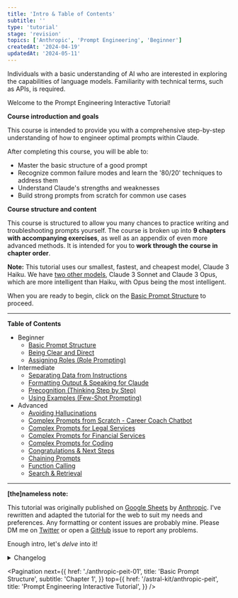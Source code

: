 ```yaml
---
title: 'Intro & Table of Contents'
subtitle: ''
type: 'tutorial'
stage: 'revision'
topics: ['Anthropic', 'Prompt Engineering', 'Beginner']
createdAt: '2024-04-19'
updatedAt: '2024-05-11'
---
```


<Audience>
  Individuals with a basic understanding of AI who are interested in exploring
  the capabilities of language models. Familiarity with technical terms, such as
  APIs, is required.
</Audience>

Welcome to the Prompt Engineering Interactive Tutorial!

**Course introduction and goals**

This course is intended to provide you with a comprehensive step-by-step understanding of how to engineer optimal prompts within Claude.

After completing this course, you will be able to:

- Master the basic structure of a good prompt
- Recognize common failure modes and learn the '80/20' techniques to address them
- Understand Claude's strengths and weaknesses
- Build strong prompts from scratch for common use cases

**Course structure and content**

This course is structured to allow you many chances to practice writing and troubleshooting prompts yourself. The course is broken up into **9 chapters with accompanying exercises**, as well as an appendix of even more advanced methods. It is intended for you to **work through the course in chapter order**.

**Note:** This tutorial uses our smallest, fastest, and cheapest model, Claude 3 Haiku. We have [two other models](https://docs.anthropic.com/claude/docs/models-overview), Claude 3 Sonnet and Claude 3 Opus, which are more intelligent than Haiku, with Opus being the most intelligent.

When you are ready to begin, click on the [Basic Prompt Structure](./anthropic-peit-01) to proceed.

---

**Table of Contents**

- Beginner
  - [Basic Prompt Structure](./anthropic-peit-01)
  - [Being Clear and Direct](./anthropic-peit-02)
  - [Assigning Roles (Role Prompting)](./anthropic-peit-03)
- Intermediate
  - [Separating Data from Instructions](./anthropic-peit-04)
  - [Formatting Output & Speaking for Claude](./anthropic-peit-05)
  - [Precognition (Thinking Step by Step)](./anthropic-peit-06)
  - [Using Examples (Few-Shot Prompting)](./anthropic-peit-07)
- Advanced
  - [Avoiding Hallucinations](./anthropic-peit-08)
  - [Complex Prompts from Scratch - Career Coach Chatbot](./anthropic-peit-09-0)
  - [Complex Prompts for Legal Services](./anthropic-peit-09-1)
  - [Complex Prompts for Financial Services](./anthropic-peit-09-2)
  - [Complex Prompts for Coding](./anthropic-peit-09-3)
  - [Congratulations & Next Steps](./anthropic-peit-09-4)
  - [Chaining Prompts](./anthropic-peit-10-0)
  - [Function Calling](./anthropic-peit-10-1)
  - [Search & Retrieval](./anthropic-peit-10-2)

---

**[the]nameless note:**

This tutorial was originally published on [Google Sheets](https://docs.google.com/spreadsheets/d/1jIxjzUWG-6xBVIa2ay6yDpLyeuOh_hR_ZB75a47KX_E) by [Anthropic](https://www.anthropic.com). I've rewritten and adapted the tutorial for the web to suit my needs and preferences. Any formatting or content issues are probably mine. Please DM me on [Twitter](https://twitter.com/thenameless7741) or open a [GitHub](https://github.com/thenameless7741/thenameless.net) issue to report any problems.

Enough intro, let's _delve_ into it!

<Details>
  <summary>Changelog</summary>

- `2024-05-12`: Beta release with settings to input a personal API key
  - The tutorial has been shared on Anthropic Discord server
- `2024-05-09`: Utilize **tool use** for exercises that could benefit from it
- `2024-05-05`: Add **metrics** such as Time-To-First-Token (TTFT), End-to-End (E2E) latency, and the number of input and output tokens
- `2024-04-29`: Support **interactive mode** in playground for examples and exercises
- `2024-04-27`: Alpha release with **non-interactive playgrounds**
- `2024-04-25`: **De-sheetify** tutorial **content**
  - (Chapter 1) Update Claude's responses with actual responses from **Messages API**
  - (Chapter 1) Replace "prompt that has too many newlines" scenario with "prompt that starts with an 'Assistant'"

</Details>

<Pagination
  next={{
    href: './anthropic-peit-01',
    title: 'Basic Prompt Structure',
    subtitle: 'Chapter 1',
  }}
  top={{
    href: '/astral-kit/anthropic-peit',
    title: 'Prompt Engineering Interactive Tutorial',
  }}
/>
